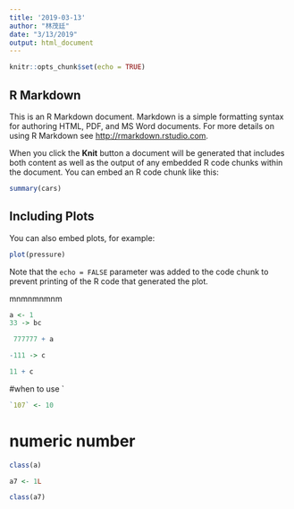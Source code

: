 ```yaml
---
title: '2019-03-13'
author: "林茂廷"
date: "3/13/2019"
output: html_document
---
```


```r
knitr::opts_chunk$set(echo = TRUE)
```

## R Markdown

This is an R Markdown document. Markdown is a simple formatting syntax for authoring HTML, PDF, and MS Word documents. For more details on using R Markdown see <http://rmarkdown.rstudio.com>.

When you click the **Knit** button a document will be generated that includes both content as well as the output of any embedded R code chunks within the document. You can embed an R code chunk like this:

```r
summary(cars)
```

## Including Plots

You can also embed plots, for example:

```r
plot(pressure)
```

Note that the `echo = FALSE` parameter was added to the code chunk to prevent printing of the R code that generated the plot.

mnmnmnmnm

```r
a <- 1
33 -> bc
```

```r
 777777 + a
```

```r
-111 -> c

11 + c
```

#when to use `

```r
`107` <- 10
```

# numeric number

```r
class(a)
```

```r
a7 <- 1L
```

```r
class(a7)
```

